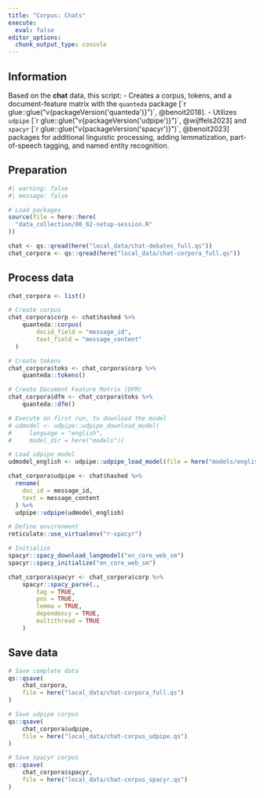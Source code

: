 ```yaml
---
title: "Corpus: Chats"
execute: 
  eval: false
editor_options: 
  chunk_output_type: console
---
```


::: callout-note
## Information

Based on the **chat** data, this script:
-   Creates a corpus, tokens, and a document-feature matrix with the `quanteda` package [`r glue::glue("v{packageVersion('quanteda')}")`, @benoit2018].
-   Utilizes `udpipe` [`r glue::glue("v{packageVersion('udpipe')}")`, @wijffels2023] and `spacyr` [`r glue::glue("v{packageVersion('spacyr')}")`, @benoit2023] packages for additional linguistic processing, adding lemmatization, part-of-speech tagging, and named entity recognition.

:::

## Preparation

```r
#| warning: false
#| message: false

# Load packages
source(file = here::here(
  "data_collection/00_02-setup-session.R"
))
```

```r

chat <- qs::qread(here("local_data/chat-debates_full.qs"))
chat_corpora <- qs::qread(here("local_data/chat-corpora_full.qs"))
```

## Process data

```r
chat_corpora <- list()

# Create corpus
chat_corpora$corp <- chat$hashed %>% 
    quanteda::corpus(
        docid_field = "message_id", 
        text_field = "message_content"
  )

# Create tokens
chat_corpora$toks <- chat_corpora$corp %>% 
    quanteda::tokens() 

# Create Document Feature Matrix (DFM)
chat_corpora$dfm <- chat_corpora$toks %>% 
    quanteda::dfm()
```


```r
# Execute on first run, to download the model 
# udmodel <- udpipe::udpipe_download_model(
#     language = "english",
#     model_dir = here("models"))

# Load udpipe model
udmodel_english <- udpipe::udpipe_load_model(file = here("models/english-ewt-ud-2.5-191206.udpipe"))

chat_corpora$udpipe <- chat$hashed %>% 
  rename(
    doc_id = message_id,
    text = message_content
  ) %>% 
  udpipe::udpipe(udmodel_english)
```


```r
# Define environment
reticulate::use_virtualenv("r-spacyr")

# Initialize
spacyr::spacy_download_langmodel("en_core_web_sm")
spacyr::spacy_initialize("en_core_web_sm")

chat_corpora$spacyr <- chat_corpora$corp %>% 
    spacyr::spacy_parse(.,
        tag = TRUE,
        pos = TRUE,
        lemma = TRUE,
        dependency = TRUE,
        multithread = TRUE
    )
```

## Save data
```r
# Save complete data
qs::qsave(
    chat_corpora,
    file = here("local_data/chat-corpora_full.qs")
)

# Save udpipe corpus
qs::qsave(
    chat_corpora$udpipe, 
    file = here("local_data/chat-corpus_udpipe.qs")
)

# Save spacyr corpus
qs::qsave(
    chat_corpora$spacyr, 
    file = here("local_data/chat-corpus_spacyr.qs")
)
```
